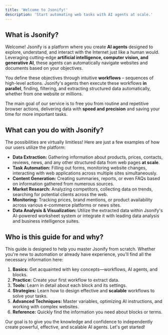 ```yaml
---
title: 'Welcome to Jsonify!'
description: 'Start automating web tasks with AI agents at scale.'
---
```


## What is Jsonify?

Welcome! Jsonify is a platform where you create **AI agents** designed to explore, understand, and interact with the Internet just like a human would. Leveraging cutting-edge **artificial intelligence, computer vision, and generative AI**, these agents can automatically navigate websites and documents based on your objectives.

You define these objectives through intuitive **workflows** – sequences of high-level actions. Jsonify's agents then execute these workflows **in parallel**, finding, filtering, and extracting structured data automatically, whether from one website or millions.

The main goal of our service is to free you from routine and repetitive browser actions, delivering data with **speed and precision** and saving your time for more important tasks.

## What can you do with Jsonify?

The possibilities are virtually limitless! Here are just a few examples of how our users utilize the platform:

* **Data Extraction:** Gathering information about products, prices, contacts, reviews, news, and any other structured data from web pages **at scale**.
* **Task Automation:** Filling out forms, monitoring website changes, interacting with web applications across multiple sites simultaneously.
* **Content Generation:** Creating summaries, reports, or even FAQs based on information gathered from numerous sources.
* **Market Research:** Analyzing competitors, collecting data on trends, searching for potential clients across the web.
* **Monitoring:** Tracking prices, brand mentions, or product availability across various e-commerce platforms or news sites.
* **Data Analysis & Visualization:** Utilize the extracted data within Jsonify's AI-powered worksheet system or integrate it with leading data analysis and business intelligence suites.

## Who is this guide for and why?

This guide is designed to help you master Jsonify from scratch. Whether you're new to automation or already have experience, you'll find all the necessary information here:

1.  **Basics:** Get acquainted with key concepts—workflows, AI agents, and blocks.
2.  **Practice:** Create your first workflow to extract data.
3.  **Tools:** Learn in detail about each block and its settings.
4.  **Strategies:** Learn how to design effective and **scalable** workflows to solve your tasks.
5.  **Advanced Techniques:** Master variables, optimizing AI instructions, and working with complex websites.
6.  **Reference:** Quickly find the information you need about blocks or terms.

Our goal is to give you the knowledge and confidence to independently create powerful, effective, and scalable AI agents. Let's get started!
